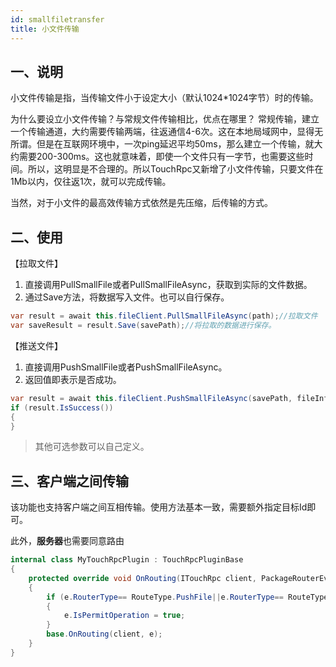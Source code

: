```yaml
---
id: smallfiletransfer
title: 小文件传输
---
```


<a name="jyzSl"></a>

## 一、说明

小文件传输是指，当传输文件小于设定大小（默认1024*1024字节）时的传输。

为什么要设立小文件传输？与常规文件传输相比，优点在哪里？
常规传输，建立一个传输通道，大约需要传输两端，往返通信4-6次。这在本地局域网中，显得无所谓。但是在互联网环境中，一次ping延迟平均50ms，那么建立一个传输，就大约需要200-300ms。这也就意味着，即使一个文件只有一字节，也需要这些时间。所以，这明显是不合理的。所以TouchRpc又新增了小文件传输，只要文件在1Mb以内，仅往返1次，就可以完成传输。

当然，对于小文件的最高效传输方式依然是先压缩，后传输的方式。

<a name="m2KIr"></a>

## 二、使用

【拉取文件】

1. 直接调用PullSmallFile或者PullSmallFileAsync，获取到实际的文件数据。
2. 通过Save方法，将数据写入文件。也可以自行保存。

```csharp
var result = await this.fileClient.PullSmallFileAsync(path);//拉取文件
var saveResult = result.Save(savePath);//将拉取的数据进行保存。
```

【推送文件】

1. 直接调用PushSmallFile或者PushSmallFileAsync。
2. 返回值即表示是否成功。

```csharp
var result = await this.fileClient.PushSmallFileAsync(savePath, fileInfo);
if (result.IsSuccess())
{
}
```

> 其他可选参数可以自己定义。

<a name="WMSzi"></a>

## 三、客户端之间传输

该功能也支持客户端之间互相传输。使用方法基本一致，需要额外指定目标Id即可。

此外，**服务器**也需要同意路由

```csharp
internal class MyTouchRpcPlugin : TouchRpcPluginBase
{
    protected override void OnRouting(ITouchRpc client, PackageRouterEventArgs e)
    {
        if (e.RouterType== RouteType.PushFile||e.RouterType== RouteType.PullFile)
        {
            e.IsPermitOperation = true;
        }
        base.OnRouting(client, e);
    }
}
```

<a name="aFn83"></a>

##
